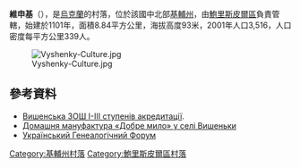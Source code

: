 {{coord|50|18|1|N|30|43|57|E|scale:30000|display=title}}

'''維申基'''（{{lang-uk|Вишеньки}}），是[[烏克蘭|烏克蘭]]的村落，位於該國中北部[[基輔州|基輔州]]，由[[鮑里斯皮爾區|鮑里斯皮爾區]]負責管轄，始建於1101年，面積8.84平方公里，海拔高度93米，2001年人口3,516，人口密度每平方公里339人。

[[Image:Vyshenky-Culture.jpg|right]]

==參考資料==
* [https://web.archive.org/web/20170527131342/http://testuvannya.com.ua/schoolsite/Kyiv.Borysp.Vyshenky.sc/index.html Вишенська ЗОШ І-ІІІ ступенів акредитації].
* [http://dobremylo.com.ua Домашня мануфактура «Добре мило» у селі Вишеньки]
* [http://ukrgenealogy.com.ua/viewtopic.php?f=54&t=1990 Український Генеалогічний Форум]

{{DEFAULTSORT:Вишеньки}}
[[Category:基輔州村落|Category:基輔州村落]]
[[Category:鮑里斯皮爾區村落|Category:鮑里斯皮爾區村落]]


{{Kiev-geo-stub}}